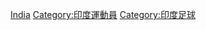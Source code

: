{{Commonscat|Association football players from India}}

[[Category:各國足球運動員|India]]
[[Category:印度運動員|Category:印度運動員]]
[[Category:印度足球|Category:印度足球]]